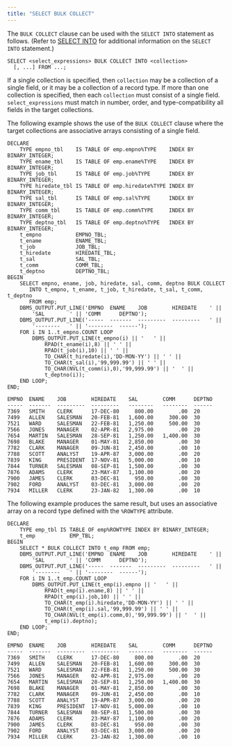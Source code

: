```yaml
---
title: "SELECT BULK COLLECT"
---
```


<div id="select_bulk_collect" class="registered_link"></div>

The `BULK COLLECT` clause can be used with the `SELECT INTO` statement as follows. (Refer to [SELECT INTO](../../04_basic_statements/#select_into) for additional information on the `SELECT INTO` statement.)

```text
SELECT <select_expressions> BULK COLLECT INTO <collection>
  [, ...] FROM ...;
```

If a single collection is specified, then `collection` may be a collection of a single field, or it may be a collection of a record type. If more than one collection is specified, then each `collection` must consist of a single field. `select_expressions` must match in number, order, and type-compatibility all fields in the target collections.

The following example shows the use of the `BULK COLLECT` clause where the target collections are associative arrays consisting of a single field.

```text
DECLARE
    TYPE empno_tbl    IS TABLE OF emp.empno%TYPE    INDEX BY BINARY_INTEGER;
    TYPE ename_tbl    IS TABLE OF emp.ename%TYPE    INDEX BY BINARY_INTEGER;
    TYPE job_tbl      IS TABLE OF emp.job%TYPE      INDEX BY BINARY_INTEGER;
    TYPE hiredate_tbl IS TABLE OF emp.hiredate%TYPE INDEX BY BINARY_INTEGER;
    TYPE sal_tbl      IS TABLE OF emp.sal%TYPE      INDEX BY BINARY_INTEGER;
    TYPE comm_tbl     IS TABLE OF emp.comm%TYPE     INDEX BY BINARY_INTEGER;
    TYPE deptno_tbl   IS TABLE OF emp.deptno%TYPE   INDEX BY BINARY_INTEGER;
    t_empno           EMPNO_TBL;
    t_ename           ENAME_TBL;
    t_job             JOB_TBL;
    t_hiredate        HIREDATE_TBL;
    t_sal             SAL_TBL;
    t_comm            COMM_TBL;
    t_deptno          DEPTNO_TBL;
BEGIN
    SELECT empno, ename, job, hiredate, sal, comm, deptno BULK COLLECT
       INTO t_empno, t_ename, t_job, t_hiredate, t_sal, t_comm, t_deptno
       FROM emp;
    DBMS_OUTPUT.PUT_LINE('EMPNO  ENAME    JOB        HIREDATE    ' ||
        'SAL        ' || 'COMM      DEPTNO');
    DBMS_OUTPUT.PUT_LINE('-----  -------  ---------  ---------   ' ||
        '--------   ' || '--------  ------');
    FOR i IN 1..t_empno.COUNT LOOP
        DBMS_OUTPUT.PUT_LINE(t_empno(i) || '   ' ||
            RPAD(t_ename(i),8) || ' ' ||
            RPAD(t_job(i),10) || ' ' ||
            TO_CHAR(t_hiredate(i),'DD-MON-YY') || ' ' ||
            TO_CHAR(t_sal(i),'99,999.99') || ' ' ||
            TO_CHAR(NVL(t_comm(i),0),'99,999.99') || '  ' ||
            t_deptno(i));
    END LOOP;
END;

EMPNO  ENAME    JOB        HIREDATE    SAL        COMM      DEPTNO
-----  -------  ---------  ---------   --------   --------  ------
7369   SMITH    CLERK      17-DEC-80     800.00        .00  20
7499   ALLEN    SALESMAN   20-FEB-81   1,600.00     300.00  30
7521   WARD     SALESMAN   22-FEB-81   1,250.00     500.00  30
7566   JONES    MANAGER    02-APR-81   2,975.00        .00  20
7654   MARTIN   SALESMAN   28-SEP-81   1,250.00   1,400.00  30
7698   BLAKE    MANAGER    01-MAY-81   2,850.00        .00  30
7782   CLARK    MANAGER    09-JUN-81   2,450.00        .00  10
7788   SCOTT    ANALYST    19-APR-87   3,000.00        .00  20
7839   KING     PRESIDENT  17-NOV-81   5,000.00        .00  10
7844   TURNER   SALESMAN   08-SEP-81   1,500.00        .00  30
7876   ADAMS    CLERK      23-MAY-87   1,100.00        .00  20
7900   JAMES    CLERK      03-DEC-81     950.00        .00  30
7902   FORD     ANALYST    03-DEC-81   3,000.00        .00  20
7934   MILLER   CLERK      23-JAN-82   1,300.00        .00  10
```

The following example produces the same result, but uses an associative array on a record type defined with the `%ROWTYPE` attribute.

```text
DECLARE
    TYPE emp_tbl IS TABLE OF emp%ROWTYPE INDEX BY BINARY_INTEGER;
    t_emp           EMP_TBL;
BEGIN
    SELECT * BULK COLLECT INTO t_emp FROM emp;
    DBMS_OUTPUT.PUT_LINE('EMPNO  ENAME    JOB        HIREDATE    ' ||
        'SAL        ' || 'COMM      DEPTNO');
    DBMS_OUTPUT.PUT_LINE('-----  -------  ---------  ---------   ' ||
        '--------   ' || '--------  ------');
    FOR i IN 1..t_emp.COUNT LOOP
        DBMS_OUTPUT.PUT_LINE(t_emp(i).empno || '   ' ||
            RPAD(t_emp(i).ename,8) || ' ' ||
            RPAD(t_emp(i).job,10) || ' ' ||
            TO_CHAR(t_emp(i).hiredate,'DD-MON-YY') || ' ' ||
            TO_CHAR(t_emp(i).sal,'99,999.99') || ' ' ||
            TO_CHAR(NVL(t_emp(i).comm,0),'99,999.99') || '  ' ||
            t_emp(i).deptno);
    END LOOP;
END;

EMPNO  ENAME    JOB        HIREDATE    SAL        COMM      DEPTNO
-----  -------  ---------  ---------   --------   --------  ------
7369   SMITH    CLERK      17-DEC-80     800.00        .00  20
7499   ALLEN    SALESMAN   20-FEB-81   1,600.00     300.00  30
7521   WARD     SALESMAN   22-FEB-81   1,250.00     500.00  30
7566   JONES    MANAGER    02-APR-81   2,975.00        .00  20
7654   MARTIN   SALESMAN   28-SEP-81   1,250.00   1,400.00  30
7698   BLAKE    MANAGER    01-MAY-81   2,850.00        .00  30
7782   CLARK    MANAGER    09-JUN-81   2,450.00        .00  10
7788   SCOTT    ANALYST    19-APR-87   3,000.00        .00  20
7839   KING     PRESIDENT  17-NOV-81   5,000.00        .00  10
7844   TURNER   SALESMAN   08-SEP-81   1,500.00        .00  30
7876   ADAMS    CLERK      23-MAY-87   1,100.00        .00  20
7900   JAMES    CLERK      03-DEC-81     950.00        .00  30
7902   FORD     ANALYST    03-DEC-81   3,000.00        .00  20
7934   MILLER   CLERK      23-JAN-82   1,300.00        .00  10
```
